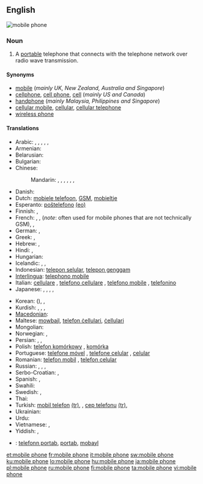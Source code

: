 ==English==
[[Image:Several mobile phones.png|thumb|mobile phone]]
{{wikipedia}}

===Noun===
{{en-noun|sg=[[mobile]] [[phone]]}}

# A [[portable]] telephone that connects with the telephone network over radio wave transmission.

====Synonyms====
* [[mobile]] (''mainly UK, New Zealand, Australia and Singapore'')
* [[cellphone]], [[cell phone]], [[cell]] (''mainly US and Canada'')
* [[handphone]] (''mainly Malaysia, Philippines and Singapore'')
* [[cellular mobile]], [[cellular]], [[cellular telephone]]
* [[wireless phone]]

====Translations====
{{trans-top|A portable telephone}}
* Arabic: {{t|ar|جوال|m|tr=jawaal}},  {{t|ar|هاتف محمول|m|tr=haatif maHmuul}},  {{t|ar|هاتف خلوي|m|tr=haatif khalawiy}},  {{t|ar|هاتف متحرك|m|tr=haatif mutaHárrak}}, {{t|ar|هاتف النقال|m|tr=haatif al-naqqaal}},  {{t|ar|موبيل|m|tr=mubiil}}
* Armenian: {{t-|hy|բջջային հեռախոս|tr=bǰǰayin heṙaxos}}
* Belarusian: {{t|be|мабільны тэлефон|m|tr=mabíl'ny telefón|xs=Belarusian}}
* Bulgarian: {{t-|bg|мобилен телефон|m|tr=mobílen telefón}}
* Chinese:
*: Mandarin: {{t-|cmn|手機|sc=Hani}}, {{t-|cmn|手机|tr=shǒujī|sc=Hani}}, {{i|formal/technical}} {{t-|cmn|移動電話|sc=Hani}}, {{t-|cmn|移动电话|tr=yídòng diànhuà|sc=Hani}}, {{i|formal/technical}} {{t-|cmn|手提電話|sc=Hani}}, {{t-|cmn|手提电话|tr=shǒutí diànhuà|sc=Hani}}, {{i|slang}} {{t-|cmn|大哥大|tr=dàgēdà|sc=Hani}}
* Danish: {{t-|da|mobiltelefon|c}}
* Dutch: [[mobiele telefoon]], [[GSM]], [[mobieltje]] {{a|colloquial|diminutive}}
* Esperanto: [[posxtelefono|poŝtelefono]] [[:eo:posxtelefono|(eo)]]
* Finnish: {{t+|fi|matkapuhelin}}, {{t+|fi|kännykkä}}
* French: {{t-|fr|téléphone mobile|m}}, {{t|fr|téléphone cellulaire|m}}, {{t+|fr|GSM|m}} (''note'': often used for mobile phones that are not technically GSM),  {{qualifier|Canada}} {{t+|fr|cellulaire|m}},  {{t+|fr|mobile|m}} {{qualifier|colloquial}}
* German: {{t+|de|Mobiltelefon}}, {{t+|de|Handy}}
* Greek: {{t-|el|κινητό τηλέφωνο|tr=kinétó téléfono}}, {{t+|el|κινητό|tr=kinétó}} {{qualifier|colloquial}}
* Hebrew: {{t|he|פלפון}},  {{t|he|טלפון סלולרי|m|alt=טֶלֶפוֹן סֶלוּלָרי|tr=t'elefón selulari}}
* Hindi: {{t|hi|मोबाइल फ़ोन|tr=mobā'il fon|xs=Hindi}},  {{t|hi|मोबाइल|tr=mobā'il|xs=Hindi}}
* Hungarian: {{t+|hu|mobiltelefon}}
* Icelandic: {{t+|is|farsími|m}}, {{t+|is|gemsi|m}}, {{t-|is|GSM-sími|m}}
* Indonesian: [[telepon selular]], [[telepon genggam]]
* [[Interlingua]]: [[telephono mobile]]
* Italian: [[cellulare]] {{m}}, [[telefono cellulare]] {{m}}, [[telefono mobile]] {{m}}, [[telefonino]] {{m}}
* Japanese: {{t+|ja|携帯電話|tr=けいたいでんわ, keitai-denwa}},  {{t-|ja|携帯|tr=けいたい, keitai}} {{qualifier|colloquial}},  {{t|ja|セルホーン|tr=seruhōn}},  {{t|ja|セルフォン|tr=serufon}},  {{t|ja|モバイル|tr=mobairu}}
{{trans-mid}}
* Korean: {{t|ko|휴대 전화|tr=hyudae jeonhwa|sc=Hang}} ({{t|ko|携帶電話|sc=Hani}}), {{t|ko|휴대폰|tr=hyudaepon|sc=Hang}} {{qualifier|colloquial}},  {{t|ko|핸드폰|tr=haendeupon|sc=Hang}} {{qualifier|colloquial}}
* Kurdish: {{t+|ku|telefona destan|f}}, {{t+|ku|telefona berîkê|f}}, {{t+|ku|telefona bêtêl|f}}, {{t+|ku|telefona mobîl|f}}
* [[Macedonian]]: {{t-|mk|мобилен телефон|m|tr=móbilen telefón}}
* Maltese: [[mowbajl]], [[telefon ċellulari]], [[ċellulari]]
* Mongolian: {{t|mn|гар утас|tr=gar utas|sc=Cyrl|xs=Mongolian}}
* Norwegian: {{t+|no|mobiltelefon|m}}, {{t-|no|mobil|m}}
* Persian: {{t+|fa|تلفن همراه|tr=telefon-e hamrâh|xs=Persian}},  {{t|fa|تلفن موبایل|tr=telefon-e mobâyl|xs=Persian}},  {{t|fa|موبایل|tr=mobâyl|xs=Persian}}
* Polish: [[telefon komórkowy]] {{m}}, [[komórka]] {{f}} {{a|colloquial}}
* Portuguese: [[telefone móvel]] {{m}}, [[telefone celular]] {{m}}, [[celular]] {{m}}
* Romanian: [[telefon mobil]] {{n}}, [[telefon celular]] {{n}}
* Russian: {{t+|ru|мобильный телефон|m|tr=mobíl'nyj telefón}}, {{t+|ru|сотовый телефон|m|tr=sótovyj telefón}},  {{t+|ru|мобильник|m|tr=mobíl'nik}} {{qualifier|colloquial}}, {{t|ru|сотка|f|tr=sótka}} {{qualifier|colloquial}}
* Serbo-Croatian: {{tø|sh|мобилни телефон|m|sc=Cyrl|xs=Serbo-Croatian}},  {{tø|sh|mobilni telefon|m|xs=Serbo-Croatian}}
* Spanish: {{t-|es|teléfono móvil}}, {{t+|es|móvil|m}}
* Swahili: {{t+|sw|rununu|xs=Swahili}}
* Swedish: {{t+|sv|mobiltelefon}}, {{t+|sv|mobil}}
* Thai: {{t|th|โทรศัพท์มือถือ|tr=tohrásàp meu tĕu}}
* Turkish: [[mobil telefon]] [[:tr:mobil telefon|(tr)]], {{n}}, [[cep telefonu]] [[:tr:cep telefonu|(tr)]], {{n}}
* Ukrainian: {{t|uk|мобільний телефон|m|tr=mobíl'nyj telefón|xs=Ukrainian}}
* Urdu: {{t|ur|محمول|xs=Urdu}}
* Vietnamese: {{t|vi|điện thoại di động|xs=Vietnamese}},  {{t|vi|điện thoại cầm tay|xs=Vietnamese}}
* Yiddish: {{t|yi|מאביל טעלעפאן|m|tr=mobil telefon|sc=yi-Hebr|xs=Yiddish}},  {{t|yi|צעלקע|f|tr=tselke|sc=yi-Hebr|xs=Yiddish}}
{{trans-bottom}}

{{checktrans-top}}
<!--added {{ttbc}}s here.-->
<!-- Check the name of the language: Kriol, Creole or what -->
* {{ttbc|Kriol}}: [[telefonn portab]],  [[portab]],  [[mobayl]]
{{trans-bottom}}

[[et:mobile phone]]
[[fr:mobile phone]]
[[it:mobile phone]]
[[sw:mobile phone]]
[[ku:mobile phone]]
[[lo:mobile phone]]
[[hu:mobile phone]]
[[ja:mobile phone]]
[[pl:mobile phone]]
[[ru:mobile phone]]
[[fi:mobile phone]]
[[ta:mobile phone]]
[[vi:mobile phone]]